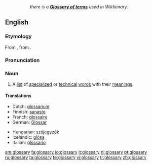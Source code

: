 ::''there is a '''[[Appendix:Glossary|Glossary of terms]]''' used in Wiktionary.''
==English==
{{wikipedia}}
===Etymology===
From {{L.}} {{term|glossarium|glossārium}}, from {{term|glossa|glōssa|word}}.

===Pronunciation===
{{IPA|/ˈglɒsəɹi/}}

===Noun===
{{en-noun|glossaries}}

# A [[list]] of [[specialized]] or [[technical]] [[word]]s with their [[meaning]]s.

====Translations====
{{trans-top|a list of words with their meanings}}
*Dutch: [[glossarium]] {{n}}
*Finnish: [[sanasto]]
*French: [[glossaire]]
*German: [[Glossar]] {{n}}
{{trans-mid}}
*Hungarian: [[szójegyzék]]
*Icelandic: [[glósa]] {{f}}
*Italian: [[glossario]] {{m}}
{{trans-bottom}}

[[am:glossary]]
[[fa:glossary]]
[[io:glossary]]
[[it:glossary]]
[[nl:glossary]]
[[pt:glossary]]
[[ru:glossary]]
[[ta:glossary]]
[[te:glossary]]
[[vi:glossary]]
[[tr:glossary]]
[[zh:glossary]]